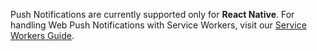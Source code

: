 <Callout>

Push Notifications are currently supported only for **React Native**. For handling Web Push Notifications with Service Workers, visit our [Service Workers Guide](/lib-v1/utilities/serviceworker#handling-a-push-notification).

</Callout>
